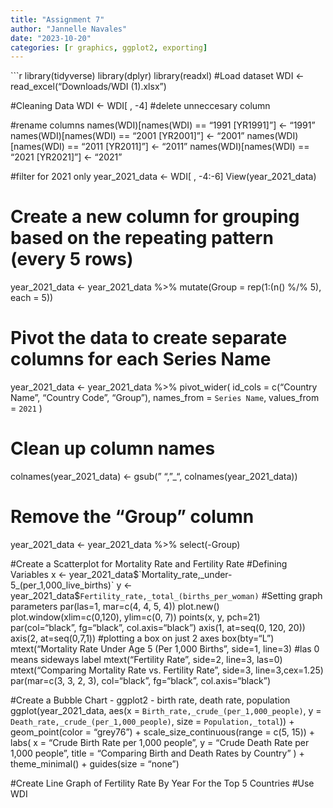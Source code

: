 ```yaml
---
title: "Assignment 7"
author: "Jannelle Navales"
date: "2023-10-20"
categories: [r graphics, ggplot2, exporting]
---
```

```r
library(tidyverse)
library(dplyr)
library(readxl)
#Load dataset
WDI <- read_excel("Downloads/WDI (1).xlsx")

#Cleaning Data
WDI <- WDI[ , -4] #delete unneccesary column

#rename columns
names(WDI)[names(WDI) == "1991 [YR1991]"] <- "1991"
names(WDI)[names(WDI) == "2001 [YR2001]"] <- "2001"
names(WDI)[names(WDI) == "2011 [YR2011]"] <- "2011"
names(WDI)[names(WDI) == "2021 [YR2021]"] <- "2021"

#filter for 2021 only
year_2021_data <- WDI[ , -4:-6]
View(year_2021_data)


# Create a new column for grouping based on the repeating pattern (every 5 rows)
year_2021_data  <- year_2021_data  %>%
  mutate(Group = rep(1:(n() %/% 5), each = 5))

# Pivot the data to create separate columns for each Series Name
year_2021_data  <- year_2021_data %>%
  pivot_wider(
    id_cols = c("Country Name", "Country Code", "Group"),
    names_from = `Series Name`,
    values_from = `2021`
  )

# Clean up column names
colnames(year_2021_data) <- gsub(" ", "_", colnames(year_2021_data))

# Remove the "Group" column 
year_2021_data  <- year_2021_data  %>%
  select(-Group)

#Create a Scatterplot for Mortality Rate and Fertility Rate
#Defining Variables
x <- year_2021_data$`Mortality_rate,_under-5_(per_1,000_live_births)`
y <- year_2021_data$`Fertility_rate,_total_(births_per_woman)`
#Setting graph parameters
par(las=1, mar=c(4, 4, 5, 4))
plot.new()
plot.window(xlim=c(0,120), ylim=c(0, 7))
points(x, y, pch=21)
par(col="black", fg="black", col.axis="black")
axis(1, at=seq(0, 120, 20))
axis(2, at=seq(0,7,1))
#plotting a box on just 2 axes
box(bty="L")
mtext("Mortality Rate Under Age 5 (Per 1,000 Births", side=1, line=3)
#las 0 means sideways label
mtext("Fertility Rate", side=2, line=3, las=0)
mtext("Comparing Mortality Rate vs. Fertility Rate", side=3, line=3,cex=1.25)
par(mar=c(3, 3, 2, 3), col="black", fg="black", col.axis="black")

#Create a Bubble Chart - ggplot2 - birth rate, death rate, population
ggplot(year_2021_data, aes(x = `Birth_rate,_crude_(per_1,000_people)`, y = `Death_rate,_crude_(per_1,000_people)`, size = `Population,_total`)) +
  geom_point(color = "grey76") +
  scale_size_continuous(range = c(5, 15)) +
  labs(
    x = "Crude Birth Rate per 1,000 people",
    y = "Crude Death Rate per 1,000 people",
    title = "Comparing Birth and Death Rates by Country"
  ) +
  theme_minimal() +
  guides(size = "none")

#Create Line Graph of Fertility Rate By Year For the Top 5 Countries
#Use WDI














